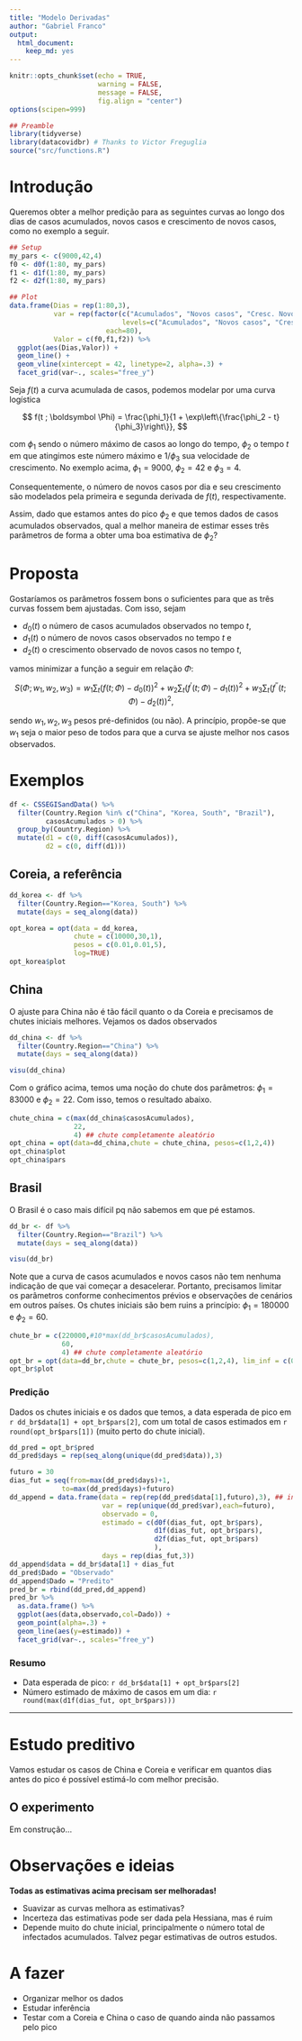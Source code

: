 ```yaml
---
title: "Modelo Derivadas"
author: "Gabriel Franco"
output:
  html_document:
    keep_md: yes
---
```


```r
knitr::opts_chunk$set(echo = TRUE,
                      warning = FALSE,
                      message = FALSE,
                      fig.align = "center")
options(scipen=999)

## Preamble
library(tidyverse)
library(datacovidbr) # Thanks to Victor Freguglia
source("src/functions.R")


```


# Introdução

Queremos obter a melhor predição para as seguintes curvas ao longo dos dias de casos acumulados, novos casos e crescimento de novos casos, como no exemplo a seguir.

```r
## Setup
my_pars <- c(9000,42,4)
f0 <- d0f(1:80, my_pars)
f1 <- d1f(1:80, my_pars)
f2 <- d2f(1:80, my_pars)

## Plot
data.frame(Dias = rep(1:80,3),
           var = rep(factor(c("Acumulados", "Novos casos", "Cresc. Novos Casos"),
                            levels=c("Acumulados", "Novos casos", "Cresc. Novos Casos")), 
                        each=80),
           Valor = c(f0,f1,f2)) %>% 
  ggplot(aes(Dias,Valor)) +
  geom_line() +
  geom_vline(xintercept = 42, linetype=2, alpha=.3) +
  facet_grid(var~., scales="free_y")
```

Seja $f(t)$ a curva acumulada de casos, podemos modelar por uma curva logística 

$$
f(t ; \boldsymbol \Phi) = \frac{\phi_1}{1 + \exp\left\{\frac{\phi_2 - t}{\phi_3}\right\}},
$$

com $\phi_1$ sendo o número máximo de casos ao longo do tempo, $\phi_2$ o tempo $t$ em que atingimos este número máximo e $1/\phi_3$ sua velocidade de crescimento. No exemplo acima, $\phi_1=9000$, $\phi_2 = 42$ e $\phi_3 = 4$.

Consequentemente, o número de novos casos por dia e seu crescimento são modelados pela primeira e segunda derivada de $f(t)$, respectivamente.

Assim, dado que estamos antes do pico $\phi_2$ e que temos dados de casos acumulados observados, qual a melhor maneira de estimar esses três parâmetros de forma a obter uma boa estimativa de $\phi_2$?

# Proposta

Gostaríamos os parâmetros fossem bons o suficientes para que as três curvas fossem bem ajustadas. Com isso, sejam 

- $d_0(t)$ o número de casos acumulados  observados no tempo $t$,
- $d_1(t)$ o número de novos casos observados no tempo $t$ e
- $d_2(t)$ o crescimento observado de novos casos no tempo $t$,

vamos minimizar a função a seguir em relação $\Phi$:

$$
S(\Phi ; \,w_1,w_2,w_3) 
= 
w_1\sum_t \big(f(t;\Phi) - d_0(t)\big)^2 +
w_2\sum_t \big(f^\prime(t ;\Phi) - d_1(t)\big)^2 +
w_3\sum_t \big(f^{\prime \prime}(t;\Phi) - d_2(t)\big)^2,
$$

sendo $w_1,w_2,w_3$ pesos pré-definidos (ou não). A princípio, propõe-se que $w_1$ seja o maior peso de todos para que a curva se ajuste melhor nos casos observados.

# Exemplos

```r
df <- CSSEGISandData() %>%
  filter(Country.Region %in% c("China", "Korea, South", "Brazil"),
         casosAcumulados > 0) %>%
  group_by(Country.Region) %>%
  mutate(d1 = c(0, diff(casosAcumulados)), 
         d2 = c(0, diff(d1)))
```


## Coreia, a referência
```r
dd_korea <- df %>% 
  filter(Country.Region=="Korea, South") %>% 
  mutate(days = seq_along(data))

opt_korea = opt(data = dd_korea, 
                chute = c(10000,30,1), 
                pesos = c(0.01,0.01,5), 
                log=TRUE)
opt_korea$plot
```

## China

O ajuste para China não é tão fácil quanto o da Coreia e precisamos de chutes iniciais melhores. Vejamos os dados observados

```r
dd_china <- df %>% 
  filter(Country.Region=="China") %>% 
  mutate(days = seq_along(data))

visu(dd_china)
```

Com o gráfico acima, temos uma noção do chute dos parâmetros: $\phi_1 = 83000$ e  $\phi_2=22$. Com isso, temos o resultado abaixo.

```r
chute_china = c(max(dd_china$casosAcumulados),
                22,
                4) ## chute completamente aleatório
opt_china = opt(data=dd_china,chute = chute_china, pesos=c(1,2,4))
opt_china$plot
opt_china$pars
```

## Brasil

O Brasil é o caso mais difícil pq não sabemos em que pé estamos.

```r
dd_br <- df %>% 
  filter(Country.Region=="Brazil") %>% 
  mutate(days = seq_along(data))

visu(dd_br)
```

Note que a curva de casos acumulados e novos casos não tem nenhuma indicação de que vai começar a desacelerar. Portanto, precisamos limitar os parâmetros conforme conhecimentos prévios e observações de cenários em outros países. Os chutes iniciais são bem ruins a princípio: $\phi_1 = 180000$ e $\phi_2 = 60$.

```r
chute_br = c(220000,#10*max(dd_br$casosAcumulados),
             60,
             4) ## chute completamente aleatório
opt_br = opt(data=dd_br,chute = chute_br, pesos=c(1,2,4), lim_inf = c(0,44,0))
opt_br$plot
```

### Predição 

Dados os chutes iniciais e os dados que temos, a data esperada de pico em `r dd_br$data[1] + opt_br$pars[2]`, com um total de casos estimados em `r round(opt_br$pars[1])` (muito perto do chute inicial).



```r
dd_pred = opt_br$pred
dd_pred$days = rep(seq_along(unique(dd_pred$data)),3)

futuro = 30
dias_fut = seq(from=max(dd_pred$days)+1,
             to=max(dd_pred$days)+futuro)
dd_append = data.frame(data = rep(rep(dd_pred$data[1],futuro),3), ## inicializando
                       var = rep(unique(dd_pred$var),each=futuro),
                       observado = 0,
                       estimado = c(d0f(dias_fut, opt_br$pars), 
                                    d1f(dias_fut, opt_br$pars), 
                                    d2f(dias_fut, opt_br$pars) 
                                    ),
                       days = rep(dias_fut,3))
dd_append$data = dd_br$data[1] + dias_fut
dd_pred$Dado = "Observado"
dd_append$Dado = "Predito"
pred_br = rbind(dd_pred,dd_append)
pred_br %>% 
  as.data.frame() %>% 
  ggplot(aes(data,observado,col=Dado)) +
  geom_point(alpha=.3) +
  geom_line(aes(y=estimado)) +
  facet_grid(var~., scales="free_y")
```

### Resumo

- Data esperada de pico:  `r dd_br$data[1] + opt_br$pars[2]`
- Número estimado de máximo de casos em um dia: `r round(max(d1f(dias_fut, opt_br$pars)))`


****

# Estudo preditivo

Vamos estudar os casos de China e Coreia e verificar em quantos dias antes do pico é possível estimá-lo com melhor precisão.

## O experimento

Em construção...


# Observações e ideias

**Todas as estimativas acima precisam ser melhoradas!**

- Suavizar as curvas melhora as estimativas?
- Incerteza das estimativas pode ser dada pela Hessiana, mas é ruim
- Depende muito do chute inicial, principalmente o número total de infectados acumulados. Talvez pegar estimativas de outros estudos.

# A fazer

- Organizar melhor os dados
- Estudar inferência
- Testar com a Coreia e China o caso de quando ainda não passamos pelo pico
